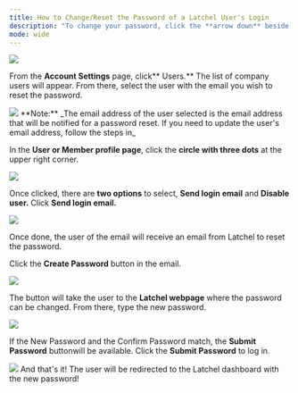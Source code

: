 ---
title: How to Change/Reset the Password of a Latchel User's Login
description: "To change your password, click the **arrow down** beside your user icon at the top right corner of your dashboard. Then, select **Account Settings**."
mode: wide
---

<Frame>
  <img src="/images/rtaImage-696.jpg"/>
</Frame>

From the **Account Settings** page, click** Users.** The list of company users will appear. From there, select the user with the email you wish to reset the password.


<Frame>
  <img src="/images/rtaImage-697.jpg"/>
</Frame>

<Info>
  **Note:** _The email address of the user selected is the email address that will be notified for a password reset. If you need to update the user's email address, follow the steps in_
</Info>

In the **User or Member profile page**, click the **circle with three dots** at the upper right corner.


<Frame>
  <img src="/images/rtaImage-698.jpg"/>
</Frame>

Once clicked, there are **two options** to select, **Send login email** and **Disable user.** Click **Send login email.**

<Frame>
  <img src="/images/rtaImage-699.jpg"/>
</Frame>

Once done, the user of the email will receive an email from Latchel to reset the password.


Click the **Create Password** button in the email.


<Frame>
  <img src="/images/rtaImage-700.jpg"/>
</Frame>

The button will take the user to the **Latchel webpage** where the password can be changed. From there, type the new password.


<Frame>
  <img src="/images/rtaImage-701.jpg"/>
</Frame>

If the New Password and the Confirm Password match, the **Submit Password** buttonwill be available. Click the **Submit Password** to log in.


<Frame>
  <img src="/images/rtaImage-702.jpg"/>
</Frame>
And that's it! The user will be redirected to the Latchel dashboard with the new password!
